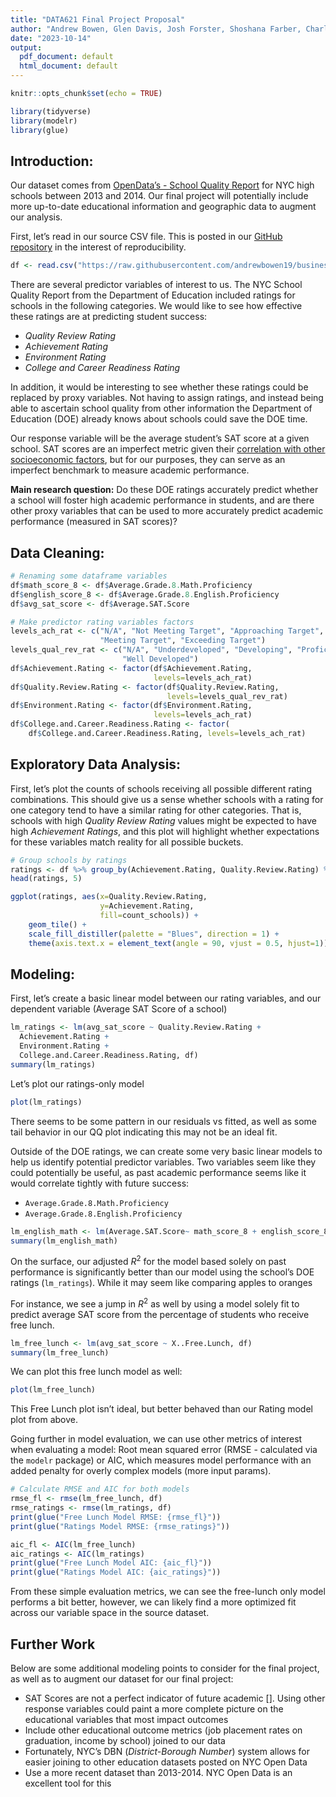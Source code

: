 ```yaml
---
title: "DATA621 Final Project Proposal"
author: "Andrew Bowen, Glen Davis, Josh Forster, Shoshana Farber, Charles Ugiagbe"
date: "2023-10-14"
output:
  pdf_document: default
  html_document: default
---
```


```r
knitr::opts_chunk$set(echo = TRUE)
```


```r
library(tidyverse)
library(modelr)
library(glue)
```


## Introduction:

Our dataset comes from [OpenData's - School Quality Report](https://www.opendatanetwork.com/dataset/data.cityofnewyork.us/bm9v-cvch) for NYC high schools between 2013 and 2014. Our final project will potentially include more up-to-date educational information and geographic data to augment our analysis.

First, let's read in our source CSV file. This is posted in our [GitHub repository](https://raw.githubusercontent.com/andrewbowen19/businessAnalyticsDataMiningDATA621/main/data/school-quality.csv) in the interest of reproducibility.

```r
df <- read.csv("https://raw.githubusercontent.com/andrewbowen19/businessAnalyticsDataMiningDATA621/main/data/school-quality.csv")
```

There are several predictor variables of interest to us. The NYC School Quality Report from the Department of Education included ratings for schools in the following categories. We would like to see how effective these ratings are at predicting student success:

- *Quality Review Rating*
- *Achievement Rating*
- *Environment Rating*
- *College and Career Readiness Rating*

In addition, it would be interesting to see whether these ratings could be replaced by proxy variables. Not having to assign ratings, and instead being able to ascertain school quality from other information the Department of Education (DOE) already knows about schools could save the DOE time.

Our response variable will be the average student's SAT score at a given school. SAT scores are an imperfect metric given their [correlation with other socioeconomic factors](https://www.manhattanreview.com/sat-predictor-college-success/), but for our purposes, they can serve as an imperfect benchmark to measure academic performance.

**Main research question:** Do these DOE ratings accurately predict whether a school will foster high academic performance in students, and are there other proxy variables that can be used to more accurately predict academic performance (measured in SAT scores)?

## Data Cleaning:

```r
# Renaming some dataframe variables
df$math_score_8 <- df$Average.Grade.8.Math.Proficiency
df$english_score_8 <- df$Average.Grade.8.English.Proficiency
df$avg_sat_score <- df$Average.SAT.Score

# Make predictor rating variables factors
levels_ach_rat <- c("N/A", "Not Meeting Target", "Approaching Target",
                    "Meeting Target", "Exceeding Target")
levels_qual_rev_rat <- c("N/A", "Underdeveloped", "Developing", "Proficient",
                         "Well Developed")
df$Achievement.Rating <- factor(df$Achievement.Rating,
                                levels=levels_ach_rat)
df$Quality.Review.Rating <- factor(df$Quality.Review.Rating,
                                   levels=levels_qual_rev_rat)
df$Environment.Rating <- factor(df$Environment.Rating,
                                levels=levels_ach_rat)
df$College.and.Career.Readiness.Rating <- factor(
    df$College.and.Career.Readiness.Rating, levels=levels_ach_rat)

```

## Exploratory Data Analysis:

First, let's plot the counts of schools receiving all possible different rating combinations. This should give us a sense whether schools with a rating for one category tend to have a similar rating for other categories. That is, schools with high *Quality Review Rating* values might be expected to have high *Achievement Ratings*, and this plot will highlight whether expectations for these variables match reality for all possible buckets. 

```r
# Group schools by ratings
ratings <- df %>% group_by(Achievement.Rating, Quality.Review.Rating) %>% summarise(count_schools=n())
head(ratings, 5)
```

```r
ggplot(ratings, aes(x=Quality.Review.Rating,
                    y=Achievement.Rating,
                    fill=count_schools)) +
    geom_tile() +
    scale_fill_distiller(palette = "Blues", direction = 1) +
    theme(axis.text.x = element_text(angle = 90, vjust = 0.5, hjust=1))
```

## Modeling:

First, let's create a basic linear model between our rating variables, and our dependent variable (Average SAT Score of a school)
```r
lm_ratings <- lm(avg_sat_score ~ Quality.Review.Rating + 
  Achievement.Rating +
  Environment.Rating + 
  College.and.Career.Readiness.Rating, df)
summary(lm_ratings)
```

Let's plot our ratings-only model

```r
plot(lm_ratings)
```

There seems to be some pattern in our residuals vs fitted, as well as some tail behavior in our QQ plot indicating this may not be an ideal fit.

Outside of the DOE ratings, we can create some very basic linear models to help us identify potential predictor variables. Two variables seem like they could potentially be useful, as past academic performance seems like it would correlate tightly with future success: 

- `Average.Grade.8.Math.Proficiency`
- `Average.Grade.8.English.Proficiency`

```r
lm_english_math <- lm(Average.SAT.Score~ math_score_8 + english_score_8, df)
summary(lm_english_math)
```

On the surface, our adjusted $R^2$ for the model based solely on past performance is significantly better than our model using the school's DOE ratings (`lm_ratings`). While it may seem like comparing apples to oranges


For instance, we see a jump in $R^2$ as well by using a model solely fit to predict average SAT score from the percentage of students who receive free lunch. 
```r
lm_free_lunch <- lm(avg_sat_score ~ X..Free.Lunch, df)
summary(lm_free_lunch)
```


We can plot this free lunch model as well:

```r
plot(lm_free_lunch)
```

This Free Lunch plot isn't ideal, but better behaved than our Rating model plot from above.

Going further in model evaluation, we can use other metrics of interest when evaluating a model: Root mean squared error (RMSE - calculated via the `modelr` package) or AIC, which measures model performance with an added penalty for overly complex models (more input params). 
```r
# Calculate RMSE and AIC for both models
rmse_fl <- rmse(lm_free_lunch, df)
rmse_ratings <- rmse(lm_ratings, df)
print(glue("Free Lunch Model RMSE: {rmse_fl}")) 
print(glue("Ratings Model RMSE: {rmse_ratings}")) 

aic_fl <- AIC(lm_free_lunch)
aic_ratings <- AIC(lm_ratings)
print(glue("Free Lunch Model AIC: {aic_fl}")) 
print(glue("Ratings Model AIC: {aic_ratings}")) 
```

From these simple evaluation metrics, we can see the free-lunch only model performs a bit better, however, we can likely find a more optimized fit across our variable space in the source dataset. 


## Further Work
Below are some additional modeling points to consider for the final project, as well as to augment our dataset for our final project:

- SAT Scores are not a perfect indicator of future academic [<Citation here>]. Using other response variables could paint a more complete picture on the educational variables that most impact outcomes
- Include other educational outcome metrics (job placement rates on graduation, income by school) joined to our data
- Fortunately, NYC's DBN (*District-Borough Number*) system allows for easier joining to other education datasets posted on NYC Open Data
- Use a more recent dataset than 2013-2014. NYC Open Data is an excellent tool for this



